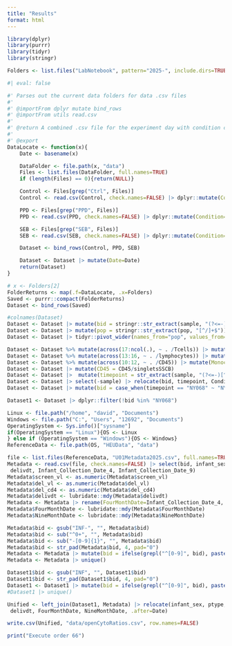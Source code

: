 ```yaml
---
title: "Results"
format: html
---
```


```r
library(dplyr)
library(purrr)
library(tidyr)
library(stringr)
```

```r
Folders <- list.files("LabNotebook", pattern="2025-", include.dirs=TRUE, full.names=TRUE)
```

```r
#| eval: false

#' Parses out the current data folders for data .csv files
#' 
#' @importFrom dplyr mutate bind_rows
#' @importFrom utils read.csv
#' 
#' @return A combined .csv file for the experiment day with condition column
#' 
#' @export
DataLocate <- function(x){
    Date <- basename(x)

    DataFolder <- file.path(x, "data")
    Files <- list.files(DataFolder, full.names=TRUE)
    if (length(Files) == 0){return(NULL)}

    Control <- Files[grep("Ctrl", Files)]
    Control <- read.csv(Control, check.names=FALSE) |> dplyr::mutate(Condition="Ctrl") 

    PPD <- Files[grep("PPD", Files)]
    PPD <- read.csv(PPD, check.names=FALSE) |> dplyr::mutate(Condition="PPD")

    SEB <- Files[grep("SEB", Files)]
    SEB <- read.csv(SEB, check.names=FALSE) |> dplyr::mutate(Condition="SEB")

    Dataset <- bind_rows(Control, PPD, SEB)

    Dataset <- Dataset |> mutate(Date=Date)
    return(Dataset)
}
```

```r
# x <- Folders[2]
FolderReturns <- map(.f=DataLocate, .x=Folders)
Saved <- purrr::compact(FolderReturns)
Dataset <- bind_rows(Saved)
```

```r
#colnames(Dataset)
Dataset <- Dataset |> mutate(bid = stringr::str_extract(sample, "(?<=-)[A-Za-z0-9]+(?=-)"))
Dataset <- Dataset |> mutate(pop = stringr::str_extract(pop, "[^/]+$"))
Dataset <- Dataset |> tidyr::pivot_wider(names_from="pop", values_from="count")

Dataset <- Dataset %>% mutate(across(17:ncol(.), ~ . /Tcells)) |> mutate(Tcells_count=Tcells)
Dataset <- Dataset %>% mutate(across(13:16, ~ . /lymphocytes)) |> mutate(lymphocytes_count=lymphocytes)
Dataset <- Dataset %>% mutate(across(10:12, ~ . /CD45)) |> mutate(Monocytes = 1 - NotMonocytes) |> mutate(Debris = 1 - nonDebris) |> mutate(CD45_count=CD45)
Dataset <- Dataset |> mutate(CD45 = CD45/singletsSSCB)
Dataset <- Dataset |>  mutate(timepoint = str_extract(sample, "(?<=-)[^-_]+(?=_[^_]*\\.fcs$)"))
Dataset <- Dataset |> select(-sample) |> relocate(bid, timepoint, Condition, Date, .before="root")
Dataset <- Dataset |> mutate(bid = case_when(timepoint == "NY068" ~ "NY068", TRUE ~ bid))
```

```r
Dataset1 <- Dataset |> dplyr::filter(!bid %in% "NY068")

Linux <- file.path("/home", "david", "Documents")
Windows <- file.path("C:", "Users", "12692", "Documents")
OperatingSystem <- Sys.info()["sysname"]
if(OperatingSystem == "Linux"){OS <- Linux
} else if (OperatingSystem == "Windows"){OS <- Windows}
ReferenceData <- file.path(OS, "HEUData", "data")

file <- list.files(ReferenceData, "U01Metadata2025.csv", full.names=TRUE)
Metadata <- read.csv(file, check.names=FALSE) |> select(bid, infant_sex, ptype, screen_vl, del_vl, del_cd4, gestage_d1,
 delivdt, Infant_Collection_Date_4, Infant_Collection_Date_9)
Metadata$screen_vl <- as.numeric(Metadata$screen_vl)
Metadata$del_vl <- as.numeric(Metadata$del_vl)
Metadata$del_cd4 <- as.numeric(Metadata$del_cd4)
Metadata$delivdt <- lubridate::mdy(Metadata$delivdt)
Metadata <- Metadata |> rename(FourMonthDate=Infant_Collection_Date_4, NineMonthDate=Infant_Collection_Date_9)
Metadata$FourMonthDate <- lubridate::mdy(Metadata$FourMonthDate)
Metadata$NineMonthDate <- lubridate::mdy(Metadata$NineMonthDate)

Metadata$bid <- gsub("INF-", "", Metadata$bid)
Metadata$bid <- sub("^0+", "", Metadata$bid)
Metadata$bid <- sub("-[0-9]{1}", "", Metadata$bid)
Metadata$bid <- str_pad(Metadata$bid, 4, pad="0")
Metadata <- Metadata |> mutate(bid = ifelse(grepl("^[0-9]", bid), paste0("INF", bid), bid))
Metadata <- Metadata |> unique()

Dataset1$bid <- gsub("INF", "", Dataset1$bid)
Dataset1$bid <- str_pad(Dataset1$bid, 4, pad="0")
Dataset1 <- Dataset1 |> mutate(bid = ifelse(grepl("^[0-9]", bid), paste0("INF", bid), bid))
#Dataset1 |> unique()

Unified <- left_join(Dataset1, Metadata) |> relocate(infant_sex, ptype, screen_vl, del_vl, del_cd4, gestage_d1,
 delivdt, FourMonthDate, NineMonthDate, .after=Date)

write.csv(Unified, "data/openCytoRatios.csv", row.names=FALSE)
```

```r
print("Execute order 66")
```